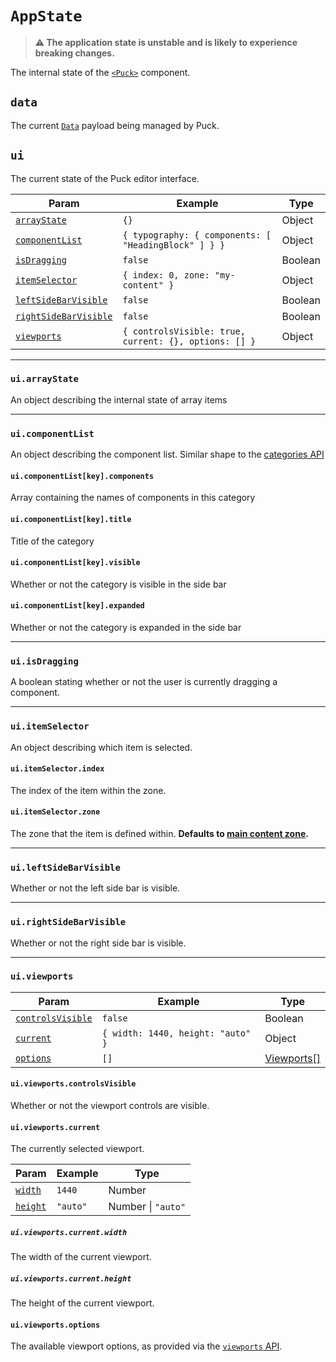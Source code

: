 # `AppState`

> **⚠️ The application state is unstable and is likely to experience breaking changes.**

The internal state of the [`<Puck>`](/docs/api-reference/components/puck) component.

## `data`

The current [`Data`](/docs/api-reference/data) payload being managed by Puck.

## `ui`

The current state of the Puck editor interface.

| Param                                           | Example                                               | Type    |
| ----------------------------------------------- | ----------------------------------------------------- | ------- |
| [`arrayState`](#uiarraystate)                   | `{}`                                                  | Object  |
| [`componentList`](#uicomponentlist)             | `{ typography: { components: [ "HeadingBlock" ] } }`  | Object  |
| [`isDragging`](#isdragging)                     | `false`                                               | Boolean |
| [`itemSelector`](#uiitemselector)               | `{ index: 0, zone: "my-content" }`                    | Object  |
| [`leftSideBarVisible`](#uileftsidebarvisible)   | `false`                                               | Boolean |
| [`rightSideBarVisible`](#uirightsidebarvisible) | `false`                                               | Boolean |
| [`viewports`](#uiviewports)                     | `{ controlsVisible: true, current: {}, options: [] }` | Object  |

---

### `ui.arrayState`

An object describing the internal state of array items

---

### `ui.componentList`

An object describing the component list. Similar shape to the [categories API](/docs/api-reference/configuration/config#categories)

#### `ui.componentList[key].components`

Array containing the names of components in this category

#### `ui.componentList[key].title`

Title of the category

#### `ui.componentList[key].visible`

Whether or not the category is visible in the side bar

#### `ui.componentList[key].expanded`

Whether or not the category is expanded in the side bar

---

### `ui.isDragging`

A boolean stating whether or not the user is currently dragging a component.

---

### `ui.itemSelector`

An object describing which item is selected.

#### `ui.itemSelector.index`

The index of the item within the zone.

#### `ui.itemSelector.zone`

The zone that the item is defined within. **Defaults to [main content zone](/docs/api-reference/data#content).**

---

### `ui.leftSideBarVisible`

Whether or not the left side bar is visible.

---

### `ui.rightSideBarVisible`

Whether or not the right side bar is visible.

---

### `ui.viewports`

| Param                                            | Example                           | Type                                                                 |
| ------------------------------------------------ | --------------------------------- | -------------------------------------------------------------------- |
| [`controlsVisible`](#uiviewportscontrolsvisible) | `false`                           | Boolean                                                              |
| [`current`](#uiviewportscurrent)                 | `{ width: 1440, height: "auto" }` | Object                                                               |
| [`options`](#uiviewportsoptions)                 | `[]`                              | [Viewports\[\]](/docs/api-reference/components/puck#viewport-params) |

#### `ui.viewports.controlsVisible`

Whether or not the viewport controls are visible.

#### `ui.viewports.current`

The currently selected viewport.

| Param                                 | Example  | Type               |
| ------------------------------------- | -------- | ------------------ |
| [`width`](#uiviewportscurrentwidth)   | `1440`   | Number             |
| [`height`](#uiviewportscurrentheight) | `"auto"` | Number \| `"auto"` |

##### `ui.viewports.current.width`

The width of the current viewport.

##### `ui.viewports.current.height`

The height of the current viewport.

#### `ui.viewports.options`

The available viewport options, as provided via the [`viewports` API](/docs/api-reference/components/puck#viewports).
